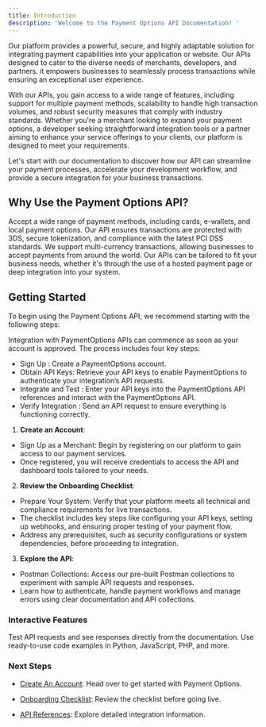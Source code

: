 ```yaml
---
title: Introduction
description: 'Welcome to the Payment Options API Documentation! '
---
```


Our platform provides a powerful, secure, and highly adaptable solution for integrating payment capabilities into your application or website. Our APIs designed to cater to the diverse needs of merchants, developers, and partners. it empowers businesses to seamlessly process transactions while ensuring an exceptional user experience.

With our APIs, you gain access to a wide range of features, including support for multiple payment methods, scalability to handle high transaction volumes, and robust security measures that comply with industry standards. Whether you're a merchant looking to expand your payment options, a developer seeking straightforward integration tools or a partner aiming to enhance your service offerings to your clients, our platform is designed to meet your requirements.

Let's start with our documentation to discover how our API can streamline your payment processes, accelerate your development workflow, and provide a secure integration for your business transactions.

## Why Use the Payment Options API?

<CardGroup cols={2}>
  <Card title="Flexibility" icon="shuffle">
    Accept a wide range of payment methods, including cards, e-wallets, and local payment options.
  </Card>

  <Card title="Secure Transactions" icon="shield-check">
    Our API ensures transactions are protected with 3DS, secure tokenization, and compliance with the latest PCI DSS standards.
  </Card>

  <Card title="Global Reach" icon="globe">
    We support multi-currency transactions, allowing businesses to accept payments from around the world.
  </Card>

  <Card title="Customizable" icon="pen-ruler">
    Our APIs can be tailored to fit your business needs, whether it's through the use of a hosted payment page or deep integration into your system.
  </Card>
</CardGroup>

## Getting Started

To begin using the Payment Options API, we recommend starting with the following steps:

Integration with PaymentOptions APIs can commence as soon as your account is approved. The process includes four key steps:
* Sign Up : Create a PaymentOptions account. 
* Obtain API Keys: Retrieve your API keys to enable PaymentOptions to authenticate your integration’s API requests. 
* Integrate and Test : Enter your API keys into the PaymentOptions API references and interact with the PaymentOptions API. 
* Verify Integration : Send an API request to ensure everything is functioning correctly.


1. **Create an Account**: 
- Sign Up as a Merchant: Begin by registering on our platform to gain access to our payment services. 
- Once registered, you will receive credentials to access the API and dashboard tools tailored to your needs. 

2. **Review the Onboarding Checklist**: 
- Prepare Your System: Verify that your platform meets all technical and compliance requirements for live transactions. 
- The checklist includes key steps like configuring your API keys, setting up webhooks, and ensuring proper testing of your payment flow. 
- Address any prerequisites, such as security configurations or system dependencies, before proceeding to integration. 

3. **Explore the API**: 
- Postman Collections: Access our pre-built Postman collections to experiment with sample API requests and responses. 
- Learn how to authenticate, handle payment workflows and manage errors using clear documentation and API collections.  


### Interactive Features

<CardGroup>
  <Card title="API Try-Out" icon="circle-play">
    Test API requests and see responses directly from the documentation.
  </Card>

  <Card title="Code Samples" icon="code">
    Use ready-to-use code examples in Python, JavaScript, PHP, and more.
  </Card>
</CardGroup>

### Next Steps

* [Create An Account](./createaccount): Head over to get started with Payment Options.

* [Onboarding Checklist](./checklist): Review the checklist before going live.

* [API References](/api-reference/en/introduction): Explore detailed integration information.